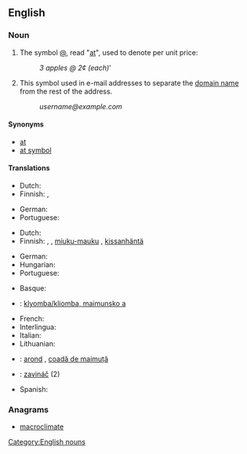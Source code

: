 ==English==

===Noun===
{{en-noun}}

# The symbol [[@]], read "[[at]]", used to denote per unit price:
#: ''3 apples @ 2¢ (each)'''
# This symbol used in e-mail addresses to separate the [[domain name]] from the rest of the address.
#: ''username@example.com''

====Synonyms====
* [[at]]
* [[at symbol]]

====Translations====
{{trans-top|denoting unit price}}
* Dutch: {{t+|nl|aan}}
* Finnish: {{t+|fi|kpl}}, {{t+|fi|à}}
{{trans-mid}}
* German: {{t+|de|je}}
* Portuguese: {{t|pt|arroba|f}}
{{trans-bottom}}

{{trans-top|domain name separator in e-mail addresses}}
* Dutch: {{t|nl|apenstaart}} <!--belongs under Dutch entry (literally "ape tail") -->
* Finnish: {{t|fi|at-merkki}}, {{t|fi|ät-merkki}}, [[miuku-mauku]] {{qualifier|slang}}, [[kissanhäntä]] {{qualifier|slang}}
{{trans-mid}}
* German: {{t+|de|Klammeraffe|m}}
* Hungarian: {{t+|hu|kukac}}
* Portuguese: {{t|pt|arroba|f}}
{{trans-bottom}}

{{checktrans-top}}
* Basque: {{t-check|eu|a bildua}}
* {{ttbc|bg}}: [[klyomba/kliomba, maimunsko a]]
* French: {{t+check|fr|arrobe|f}}
* Interlingua: {{t-check|ia|a commercial}}
* Italian: {{t+check|it|chiocciola|f}}
* Lithuanian: {{t+check|lt|eta}}
* {{ttbc|ro}}: [[arond]] {{g|n}}, [[coadă de maimuță]] {{g|f}} <!--belongs under Romanian entry (literally "monkey-tail") -->
* {{ttbc|sk}}: [[zavináč]] {{g|m}} (2)
* Spanish: {{t+check|es|arroba|f}}
{{trans-bottom}}

===Anagrams===
* [[macroclimate#English|macroclimate]]


[[Category:English nouns]]